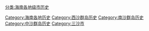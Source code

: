 [[Category:海南各地历史|Category:海南各地历史]]
[[Category:西沙群岛历史|Category:西沙群岛历史]]
[[Category:南沙群岛历史|Category:南沙群岛历史]]
[[Category:中沙群岛历史|Category:中沙群岛历史]]
[[Category:三沙市|Category:三沙市]]
[[分类:海南各地级市历史|分类:海南各地级市历史]]